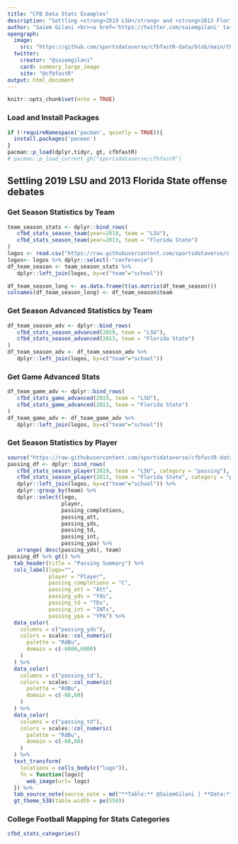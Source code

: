 ---
title: "CFB Data Stats Examples"
description: "Settling <strong>2019 LSU</strong> and <strong>2013 Florida State</strong> offense debates using Team and Player Stats from the CFBD API"
author: "Saiem Gilani <br><a href='https://twitter.com/saiemgilani' target='blank'><img src='https://img.shields.io/twitter/follow/saiemgilani?color=blue&amp;label=%40saiemgilani&amp;logo=X&amp;style=for-the-badge' alt='@saiemgilani'/></a> <a href='https://github.com/saiemgilani' target='blank'><img src='https://img.shields.io/github/followers/saiemgilani?color=eee&amp;logo=Github&amp;style=for-the-badge' alt='@saiemgilani'/></a>"
opengraph:
  image: 
    src: "https://github.com/sportsdataverse/cfbfastR-data/blob/main/themes/social_card_cfbfastR_final_quote.png?raw=true"
  twitter:
    creator: "@saiemgilani"
    card: summary_large_image
    site: "@cfbfastR"
output: html_document
---

```{r setup, include=FALSE}
knitr::opts_chunk$set(echo = TRUE)
```

### **Load and Install Packages**

```{r}
if (!requireNamespace('pacman', quietly = TRUE)){
  install.packages('pacman')
}
pacman::p_load(dplyr,tidyr, gt, cfbfastR)
# pacman::p_load_current_gh("sportsdataverse/cfbfastR")
```

## Settling **2019 LSU** and **2013 Florida State** offense debates

### **Get Season Statistics by Team**
 
```{r team_season_stats}
team_season_stats <- dplyr::bind_rows(
   cfbd_stats_season_team(year=2019, team = "LSU"),
   cfbd_stats_season_team(year=2013, team = "Florida State")
)
logos <- read.csv("https://raw.githubusercontent.com/sportsdataverse/cfbfastR-data/main/themes/logos.csv")
logos<- logos %>% dplyr::select(-"conference")
df_team_season <- team_season_stats %>% 
   dplyr::left_join(logos, by=c("team"="school"))
```

```{r team_season_long}
df_team_season_long <- as.data.frame(t(as.matrix(df_team_season)))
colnames(df_team_season_long) <- df_team_season$team
```

### **Get Season Advanced Statistics by Team**
 
```{r team_season_adv}
df_team_season_adv <- dplyr::bind_rows(
   cfbd_stats_season_advanced(2019, team = "LSU"),
   cfbd_stats_season_advanced(2013, team = "Florida State")
)
df_team_season_adv <- df_team_season_adv %>% 
   dplyr::left_join(logos, by=c("team"="school"))

```
 
### **Get Game Advanced Stats**
 
```{r team_game_adv}
df_team_game_adv <- dplyr::bind_rows(
   cfbd_stats_game_advanced(2019, team = "LSU"),
   cfbd_stats_game_advanced(2013, team = "Florida State")
)
df_team_game_adv <- df_team_game_adv %>% 
   dplyr::left_join(logos, by=c("team"="school")) 
```
 
### **Get Season Statistics by Player**
 
```{r passing_stats_table_ex}   
source("https://raw.githubusercontent.com/sportsdataverse/cfbfastR-data/main/themes/gt_theme_code_SG.R")
passing_df <- dplyr::bind_rows(
   cfbd_stats_season_player(2019, team = "LSU", category = "passing"), 
   cfbd_stats_season_player(2013, team = "Florida State", category = "passing")) %>% 
   dplyr::left_join(logos, by=c("team"="school")) %>%
   dplyr::group_by(team) %>% 
   dplyr::select(logo, 
                 player,
                 passing_completions,
                 passing_att,
                 passing_yds,
                 passing_td,
                 passing_int,
                 passing_ypa) %>% 
   arrange( desc(passing_yds), team)
passing_df %>% gt() %>% 
  tab_header(title = "Passing Summary") %>%
  cols_label(logo="",
             player = "Player", 
             passing_completions = "C", 
             passing_att = "Att",
             passing_yds = "Yds",
             passing_td = "TDs",
             passing_int = "INTs",
             passing_ypa = "YPA") %>%
  data_color(
    columns = c("passing_yds"),
    colors = scales::col_numeric(
      palette = "RdBu",
      domain = c(-6000,6000)
    )
  ) %>% 
  data_color(
    columns = c("passing_td"),
    colors = scales::col_numeric(
      palette = "RdBu",
      domain = c(-60,60)
    )
  ) %>% 
  data_color(
    columns = c("passing_td"),
    colors = scales::col_numeric(
      palette = "RdBu",
      domain = c(-60,60)
    )
  ) %>% 
  text_transform(
    locations = cells_body(c("logo")),
    fn = function(logo){
      web_image(url= logo)
  }) %>% 
  tab_source_note(source_note = md("**Table:** @SaiemGilani | **Data:** @CFB_Data with @cfbfastR v1.1.0")) %>% 
  gt_theme_538(table.width = px(550))

```

### **College Football Mapping for Stats Categories**
 
```{r}
 
cfbd_stats_categories()
   
```
 
